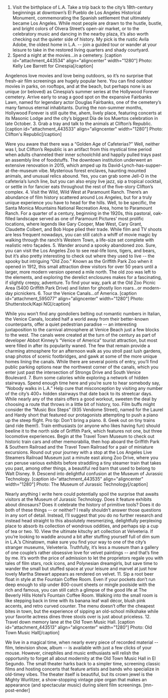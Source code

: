 1. Visit the birthplace of L.A.
Take a trip back to the city’s 18th-century beginnings at downtown’s El Pueblo de Los Angeles Historical Monument, commemorating the Spanish settlement that ultimately became Los Angeles. While most people are drawn to the hustle, bustle, and bright colors of Olvera Street’s open-air market, or to the celebratory music and dancing in the nearby plaza, it’s also worth checking out the quieter side of history. My pick is the rustic Avila Adobe, the oldest home in L.A. -- join a guided tour or wander at your leisure to take in the restored living quarters and shady courtyard.
2. Spend a night at the movies…in a cemetery.
[caption id="attachment_443534" align="aligncenter" width="1280"] Photo: Kelly Lee Barrett for Cinespia[/caption]

Angelenos love movies and love being outdoors, so it’s no surprise that fresh-air film screenings are hugely popular here. You can find outdoor movies in parks, on rooftops, and at the beach, but perhaps none is as unique (or beloved) as Cinespia’s summer series at the Hollywood Forever cemetery. Arrive early to snag a good spot on the expansive Fairbanks Lawn, named for legendary actor Douglas Fairbanks, one of the cemetery’s many famous eternal inhabitants. During the non-summer months, Hollywood Forever is still quite the, ahem, lively place, featuring concerts at its Masonic Lodge and the city’s biggest Día de los Muertos celebration in late October.
3. Grab a tray and talk to the animals at Clifton’s Republic.
[caption id="attachment_443533" align="aligncenter" width="1280"] Photo: Clifton's Republic[/caption]

Were you aware that there was a “Golden Age of Cafeterias?” Well, neither was I, but Clifton’s Republic is an artifact from this mystical time period when adults channeled their inner schoolchild and happily pulled trays past an assembly line of foodstuffs. The downtown institution underwent an extensive renovation in 2015, which amped up its David-Lynch-has-supper-at-the-museum vibe. Mysterious forest enclaves, haunting mounted animals, and unusual relics abound. Yes, you can grab some Jell-O in the cafeteria’s lunch line, but you can also enjoy live jazz, sip a tropical cocktail, or settle in for fancier eats throughout the rest of the five-story Clifton’s complex.
4. Visit the Wild, Wild West at Paramount Ranch.
There’s an abundance of film history scattered around Los Angeles, but for a truly unique experience you have to head for the hills. Well, to be specific, the Santa Monica Mountains National Recreation Area, home to Paramount Ranch. For a quarter of a century, beginning in the 1920s, this pastoral, oak-filled landscape served as one of Paramount Pictures’ most prolific locations, where legends like Gary Cooper, Mae West, Cary Grant, Claudette Colbert, and Bob Hope plied their trade. While film and TV shoots are less frequent nowadays, you can still catch a whiff of movie magic by walking through the ranch’s Western Town, a life-size set complete with realistic retro façades.
5. Wander around a spooky abandoned zoo.
Sure, you can visit the Los Angeles Zoo to see real-life lions, tigers, and bears, but it’s also pretty interesting to check out where they used to live -- the spooky but intriguing “Old Zoo.” Known as the Griffith Park Zoo when it opened in 1912, this small attraction drew visitors for over 50 years until a larger, more modern version opened a mile north. The old zoo was left to the elements, and exploring the derelict enclosures makes for a fascinating, if slightly creepy, adventure. To find your way, park at the Old Zoo Picnic Area (5400 Griffith Park Drive) and listen for ghostly lion roars…or modern-day picnickers.
6. Tour the Venice Canals…of America.
[caption id="attachment_595077" align="aligncenter" width="1280"] Photo: Shutterstock/Kapi NG[/caption]

While you won’t find any gondoliers belting out romantic numbers in Italian, the Venice Canals, located half a world away from their better-known counterparts, offer a quiet pedestrian paradise -- an interesting juxtaposition to the carnival atmosphere at Venice Beach just a few blocks to the west. The canals were created at the turn of the century as part of developer Abbot Kinney’s “Venice of America” tourist attraction, but most were filled in after its popularity waned. The few that remain provide a charming atmosphere for an afternoon walk as you stroll past lush gardens, snap photos of scenic footbridges, and gawk at some of the more unique homes lining the canals. While there are several points of entry, you’ll find public parking options near the northwest corner of the canals, which you enter just past the intersection of Strongs Drive and South Venice Boulevard.
7. Burn some calories while exploring a network of hidden stairways.
Spend enough time here and you’re sure to hear somebody say, “Nobody walks in L.A.” Help cure that misconception by visiting any number of the city’s 400+ hidden stairways that date back to its streetcar days. While nearly any of the stairs offers a good workout, sweeten the deal by choosing a route that throws in a little bit of history, too. Film buffs might consider the “Music Box Steps” (935 Vendome Street), named for the Laurel and Hardy short that featured our protagonists attempting to push a piano up the steep flight. Pro tip: Don't bring a piano.
8. Geek out on tiny trains (and ride them!).
Train enthusiasts (or anyone who likes having fun) should beeline it to the north side of Griffith Park, which features not one, but three locomotive experiences. Begin at the Travel Town Museum to check out historic train cars and other memorabilia, then hop aboard the Griffith Park &amp; Southern Railroad and the Travel Town Railroad for a pair of miniature excursions. Round out your journey with a stop at the Los Angeles Live Steamers Railroad Museum just a minute east along Zoo Drive, where you can peruse various exhibits before straddling a tiny steamer train that takes you past, among other things, a beautiful red barn that used to belong to Walt Disney.
9. Descend into delightful confusion at the Museum of Jurassic Technology.
[caption id="attachment_443535" align="aligncenter" width="1280"] Photo: The Museum of Jurassic Technology[/caption]

Nearly anything I write here could potentially spoil the surprise that awaits visitors at the Museum of Jurassic Technology. Does it feature exhibits about dinosaurs? Does it celebrate the history of primitive tools? Does it do both of these things -- or neither? I really shouldn’t answer those questions in any sort of detail. Instead, I’ll suggest that you do no further research and instead head straight to this absolutely mesmerizing, delightfully perplexing place to absorb its collection of wondrous oddities, and perhaps sip a cup of tea or two.
10. View the ultimate kitschy art collection at Velveteria.
If you’re looking to waddle around a bit after stuffing yourself full of dim sum in L.A.’s Chinatown, make sure you find your way to one of the city’s stranger museums, Velveteria. Truthfully, it’s less a museum than a gallery of one couple’s rather obsessive love for velvet paintings -- and that’s fine by me. It’s worth the price of admission to let the proprietors regale you with tales of film stars, rock icons, and Polynesian dreamgirls, but save time to wander the small but stuffed space at your leisure and marvel at just how lovely Martha Stewart appears as rendered on velvet.
11. Sip a root beer float in style at the Fountain Coffee Room.
Even if your pockets don’t run deep enough to slip under 800-count sheets or mingle poolside with the rich and famous, you can still catch a glimpse of the good life at The Beverly Hills Hotel’s Fountain Coffee Room. Walking into the small room is like stepping back in time with its banana leaf wall décor, blush pink accents, and retro curved counter. The menu doesn’t offer the cheapest bites in town, but the experience of sipping an old-school milkshake while your favorite actress dines three stools over is just about priceless.
12. Travel down memory lane at the Old Town Music Hall.
[caption id="attachment_443513" align="aligncenter" width="1280"] Photo: Old Town Music Hall[/caption]

We live in a magical time, when nearly every piece of recorded material -- film, television show, album -- is available with just a few clicks of your mouse. However, cinephiles and music enthusiasts will relish the opportunity to forget all about modernity at the Old Town Music Hall in El Segundo. The small theater harks back to a simpler time, screening classic films and hosting concerts that feature artists and bands who specialize in old-timey vibes. The theater itself is beautiful, but its crown jewel is the Mighty Wurlitzer, a show-stopping vintage pipe organ that makes an appearance (and spectacular music) during silent film screenings. [mn-post-ender]